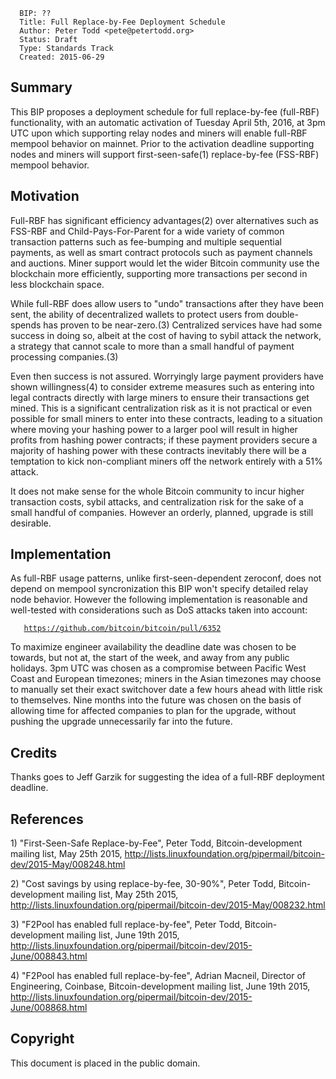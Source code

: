 <pre>
  BIP: ??
  Title: Full Replace-by-Fee Deployment Schedule
  Author: Peter Todd <pete@petertodd.org>
  Status: Draft
  Type: Standards Track
  Created: 2015-06-29
</pre>

==Summary==

This BIP proposes a deployment schedule for full replace-by-fee (full-RBF)
functionality, with an automatic activation of Tuesday April 5th, 2016, at 3pm
UTC upon which supporting relay nodes and miners will enable full-RBF mempool
behavior on mainnet. Prior to the activation deadline supporting nodes and
miners will support first-seen-safe(1) replace-by-fee (FSS-RBF) mempool behavior.


==Motivation==

Full-RBF has significant efficiency advantages(2) over alternatives such as
FSS-RBF and Child-Pays-For-Parent for a wide variety of common transaction
patterns such as fee-bumping and multiple sequential payments, as well as smart
contract protocols such as payment channels and auctions. Miner support would
let the wider Bitcoin community use the blockchain more efficiently, supporting
more transactions per second in less blockchain space.

While full-RBF does allow users to "undo" transactions after they have been
sent, the ability of decentralized wallets to protect users from double-spends
has proven to be near-zero.(3) Centralized services have had some success in
doing so, albeit at the cost of having to sybil attack the network, a strategy
that cannot scale to more than a small handful of payment processing
companies.(3)

Even then success is not assured. Worryingly large payment providers have shown
willingness(4) to consider extreme measures such as entering into legal
contracts directly with large miners to ensure their transactions get mined.
This is a significant centralization risk as it is not practical or even
possible for small miners to enter into these contracts, leading to a situation
where moving your hashing power to a larger pool will result in higher profits
from hashing power contracts; if these payment providers secure a majority of
hashing power with these contracts inevitably there will be a temptation to
kick non-compliant miners off the network entirely with a 51% attack.

It does not make sense for the whole Bitcoin community to incur higher
transaction costs, sybil attacks, and centralization risk for the sake of a
small handful of companies. However an orderly, planned, upgrade is still
desirable.


==Implementation==

As full-RBF usage patterns, unlike first-seen-dependent zeroconf, does not
depend on mempool syncronization this BIP won't specify detailed relay node
behavior. However the following implementation is reasonable and well-tested
with considerations such as DoS attacks taken into account:

    https://github.com/bitcoin/bitcoin/pull/6352

To maximize engineer availability the deadline date was chosen to be towards,
but not at, the start of the week, and away from any public holidays. 3pm UTC
was chosen as a compromise between Pacific West Coast and European timezones;
miners in the Asian timezones may choose to manually set their exact switchover
date a few hours ahead with little risk to themselves. Nine months into the
future was chosen on the basis of allowing time for affected companies to plan
for the upgrade, without pushing the upgrade unnecessarily far into the future.


==Credits==

Thanks goes to Jeff Garzik for suggesting the idea of a full-RBF deployment
deadline.


==References==

1) "First-Seen-Safe Replace-by-Fee",
Peter Todd, Bitcoin-development mailing list, May 25th 2015,
http://lists.linuxfoundation.org/pipermail/bitcoin-dev/2015-May/008248.html

2) "Cost savings by using replace-by-fee, 30-90%",
Peter Todd, Bitcoin-development mailing list, May 25th 2015,
http://lists.linuxfoundation.org/pipermail/bitcoin-dev/2015-May/008232.html

3) "F2Pool has enabled full replace-by-fee",
Peter Todd, Bitcoin-development mailing list, June 19th 2015,
http://lists.linuxfoundation.org/pipermail/bitcoin-dev/2015-June/008843.html

4) "F2Pool has enabled full replace-by-fee",
Adrian Macneil, Director of Engineering, Coinbase,
Bitcoin-development mailing list, June 19th 2015,
http://lists.linuxfoundation.org/pipermail/bitcoin-dev/2015-June/008868.html

==Copyright==

This document is placed in the public domain.

